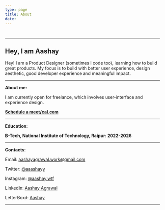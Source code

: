 ```yaml
---
type: page
title: About
date: 
---
```


# 
---

<div>
<h2> Hey, I am Aashay</h2>

<p>Hey! I am a Product Designer (sometimes I code too), learning how to build great
  products. My focus is to build with better user experience, design aesthetic,
  good developer experience and meaningful impact.</p>

</div>

---
**About me:**


I am currently open for freelance, which involves user-interface and experience design.

[**Schedule a meet/cal.com**](https://cal.com/aashay-agrawal)




---
**Education:**

**B-Tech, National Institute of Technology, Raipur: 2022-2026** 

---
**Contacts:**

Email: aashayagrawal.work@gmail.com

Twitter: [@aaashayy](https://twitter.com/aaashayy)

Instagram: [@aashay.wtf](https://instagram.com/aashay.wtf)

LinkedIn: [Aashay Agrawal](https://www.linkedin.com/in/aashayagrawal/)

LetterBoxd: [Aashay](https://letterboxd.com/aashay13/)


---